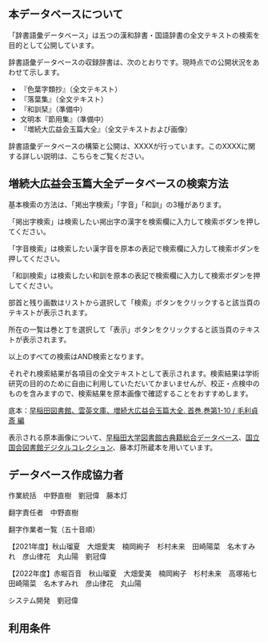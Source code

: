 ## 本データベースについて

「辞書語彙データベース」は五つの漢和辞書・国語辞書の全文テキストの検索を目的として公開しています。

辞書語彙データベースの収録辞書は、次のとおりです。現時点での公開状況をあわせて示します。

- 『色葉字類抄』（全文テキスト）
- 『落葉集』（全文テキスト）
- 『和訓栞』（準備中）
- 文明本『節用集』（準備中）
- 『増続大広益会玉篇大全』（全文テキストおよび画像）

辞書語彙データベースの構築と公開は、XXXXが行っています。このXXXXに関する詳しい説明は、こちらをご覧ください。

<div className="divider"></div>

## 増続大広益会玉篇大全データベースの検索方法

基本検索の方法は、「掲出字検索」「字音」「和訓」の3種があります。

「掲出字検索」は検索したい掲出字の漢字を検索欄に入力して検索ボダンを押してください。

「字音検索」は検索したい漢字音を原本の表記で検索欄に入力して検索ボダンを押してください。

「和訓検索」は検索したい和訓を原本の表記で検索欄に入力して検索ボダンを押してください。

部首と残り画数はリストから選択して「検索」ボタンをクリックすると該当頁のテキストが表示されます。

所在の一覧は巻と丁を選択して「表示」ボタンをクリックすると該当頁のテキストが表示されます。

以上のすべての検索はAND検索となります。

それぞれ検索結果が各項目の全文テキストとして表示されます。検索結果は学術研究の目的のために自由に利用していただいてかまいませんが、校正・点検中のものを含みますので、検索結果を原本画像で確認することをおすすめします。

底本：[早稲田図書館、雲英文庫、増続大広益会玉篇大全. 首巻,巻第1-10 / 毛利貞斎 編](https://www.wul.waseda.ac.jp/kotenseki/html/bunko31/bunko31_e0853/index.html)

表示される原本画像について、[早稲田大学図書館古典籍総合データベース](https://www.wul.waseda.ac.jp/kotenseki/index.html)、[国立国会図書館デジタルコレクション](https://dl.ndl.go.jp/)、藤本灯所蔵本を用いています。

<div className="divider"></div>

## データベース作成協力者

作業統括　中野直樹　劉冠偉　藤本灯 

翻字責任者　中野直樹 

翻字作業者一覧（五十音順）

【2021年度】秋山瑠夏　大畑愛実　楠岡絢子　杉村未来　田崎陽菜　名木すみれ　彦山律花　丸山陽　劉冠偉 

【2022年度】赤堀百音　秋山瑠夏　大畑愛美　楠岡絢子　杉村未来　高塚祐七　田崎陽菜　名木すみれ　彦山律花　丸山陽

システム開発　劉冠偉

<div className="divider"></div>

## 利用条件

